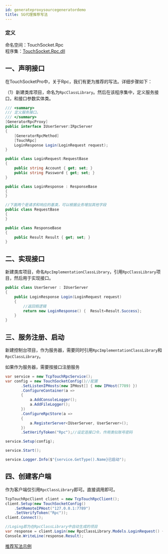 ```yaml
---
id: generateproxysourcegeneratordemo
title: SG代理推荐写法
---
```


### 定义

命名空间：TouchSocket.Rpc <br/>
程序集：[TouchSocket.Rpc.dll](https://www.nuget.org/packages/TouchSocket.Rpc)


## 一、声明接口

在TouchSocketPro中，关于Rpc，我们有更为推荐的写法。详细步骤如下：

（1）新建类库项目，命名为`RpcClassLibrary`。然后在该程序集中，定义服务接口，和接口参数实体类。

```csharp showLineNumbers
/// <summary>
/// 定义服务接口。
/// </summary>
[GeneratorRpcProxy]
public interface IUserServer:IRpcServer
{
    [GeneratorRpcMethod]
    [TouchRpc]
    LoginResponse Login(LoginRequest request);
}
```

```csharp showLineNumbers
public class LoginRequest:RequestBase
{
    public string Account { get; set; }
    public string Password { get; set; }
}

public class LoginResponse : ResponseBase
{
}

//下面两个是请求和响应的基类，可以根据业务增加其他字段
public class RequestBase
{
}

public class ResponseBase
{
    public Result Result { get; set; }
}
```

## 二、实现接口

新建类库项目，命名`RpcImplementationClassLibrary`，引用`RpcClassLibrary`项目，然后用于实现接口。

```csharp showLineNumbers
public class UserServer : IUserServer
{
    public LoginResponse Login(LoginRequest request)
    {
        //返回假逻辑
        return new LoginResponse() {  Result=Result.Success};
    }
}
```

## 三、服务注册、启动

新建控制台项目，作为服务器，需要同时引用`RpcImplementationClassLibrary`和`RpcClassLibrary`。

如果作为服务器，需要按接口注册服务

```csharp showLineNumbers
var service = new TcpTouchRpcService();
var config = new TouchSocketConfig()//配置
       .SetListenIPHosts(new IPHost[] { new IPHost(7789) })
       .ConfigureContainer(a =>
       {
           a.AddConsoleLogger();
           a.AddFileLogger();
       })
       .ConfigureRpcStore(a => 
       {
           a.RegisterServer<IUserServer, UserServer>();
       })
       .SetVerifyToken("Rpc");//设定连接口令，作用类似账号密码

service.Setup(config);

service.Start();

service.Logger.Info($"{service.GetType().Name}已启动");
```

## 四、创建客户端

作为客户端仅引用`RpcClassLibrary`即可。直接调用即可。

```csharp {8}
TcpTouchRpcClient client = new TcpTouchRpcClient();
client.Setup(new TouchSocketConfig()
    .SetRemoteIPHost("127.0.0.1:7789")
    .SetVerifyToken("Rpc"));
client.Connect();

//Loging即为在RpcClassLibrary中自动生成的项目
var response = client.Login(new RpcClassLibrary.Models.LoginRequest() { Account= "Account",Password= "Account" });
Console.WriteLine(response.Result);
```

[推荐写法示例](https://gitee.com/RRQM_Home/TouchSocket/tree/master/examples/TouchRpc%E7%AE%80%E5%8D%95%E7%A4%BA%E4%BE%8B/%E6%8E%A8%E8%8D%90%E7%94%A8%E6%B3%95)

